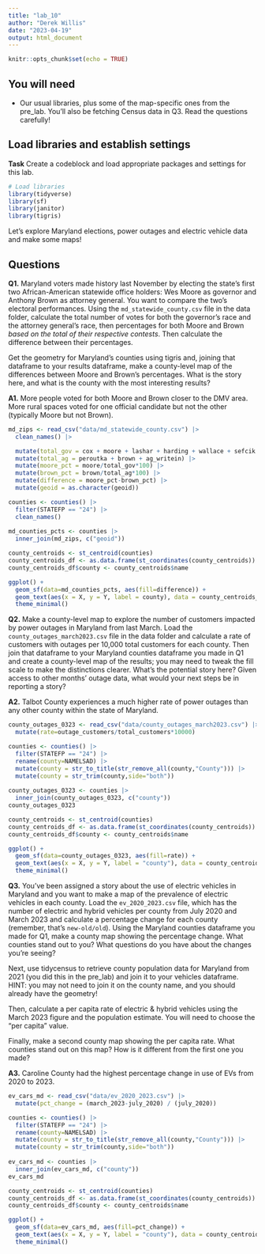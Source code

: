 ```yaml
---
title: "lab_10"
author: "Derek Willis"
date: "2023-04-19"
output: html_document
---
```


```r
knitr::opts_chunk$set(echo = TRUE)
```

## You will need

-   Our usual libraries, plus some of the map-specific ones from the pre_lab. You'll also be fetching Census data in Q3. Read the questions carefully!

## Load libraries and establish settings

**Task** Create a codeblock and load appropriate packages and settings for this lab.

```r
# Load libraries
library(tidyverse)
library(sf)
library(janitor)
library(tigris)
```

Let's explore Maryland elections, power outages and electric vehicle data and make some maps!

## Questions

**Q1.** Maryland voters made history last November by electing the state's first two African-American statewide office holders: Wes Moore as governor and Anthony Brown as attorney general. You want to compare the two's electoral performances. Using the `md_statewide_county.csv` file in the data folder, calculate the total number of votes for both the governor's race and the attorney general's race, then percentages for both Moore and Brown *based on the total of their respective contests*. Then calculate the difference between their percentages.

Get the geometry for Maryland's counties using tigris and, joining that dataframe to your results dataframe, make a county-level map of the differences between Moore and Brown's percentages. What is the story here, and what is the county with the most interesting results?

**A1.** More people voted for both Moore and Brown closer to the DMV area. More rural spaces voted for one official candidate but not the other (typically Moore but not Brown).

```r
md_zips <- read_csv("data/md_statewide_county.csv") |>
  clean_names() |>

  mutate(total_gov = cox + moore + lashar + harding + wallace + sefcik + gov_writein) |>
  mutate(total_ag = peroutka + brown + ag_writein) |>
  mutate(moore_pct = moore/total_gov*100) |>
  mutate(brown_pct = brown/total_ag*100) |>
  mutate(difference = moore_pct-brown_pct) |>
  mutate(geoid = as.character(geoid))

counties <- counties() |> 
  filter(STATEFP == "24") |>
  clean_names()
  
md_counties_pcts <- counties |>
  inner_join(md_zips, c("geoid")) 

county_centroids <- st_centroid(counties)
county_centroids_df <- as.data.frame(st_coordinates(county_centroids))
county_centroids_df$county <- county_centroids$name

ggplot() +
  geom_sf(data=md_counties_pcts, aes(fill=difference)) +
  geom_text(aes(x = X, y = Y, label = county), data = county_centroids_df, size = 3, check_overlap = TRUE) +
  theme_minimal()

```


**Q2.** Make a county-level map to explore the number of customers impacted by power outages in Maryland from last March. Load the `county_outages_march2023.csv` file in the data folder and calculate a rate of customers with outages per 10,000 total customers for each county. Then join that dataframe to your Maryland counties dataframe you made in Q1 and create a county-level map of the results; you may need to tweak the fill scale to make the distinctions clearer. What's the potential story here? Given access to other months' outage data, what would your next steps be in reporting a story?

**A2.** Talbot County experiences a much higher rate of power outages than any other county within the state of Maryland.


```r
county_outages_0323 <- read_csv("data/county_outages_march2023.csv") |>
  mutate(rate=outage_customers/total_customers*10000)

counties <- counties() |> 
  filter(STATEFP == "24") |>
  rename(county=NAMELSAD) |>
  mutate(county = str_to_title(str_remove_all(county,"County"))) |>
  mutate(county = str_trim(county,side="both"))
  
county_outages_0323 <- counties |>
  inner_join(county_outages_0323, c("county"))
county_outages_0323

county_centroids <- st_centroid(counties)
county_centroids_df <- as.data.frame(st_coordinates(county_centroids))
county_centroids_df$county <- county_centroids$name

ggplot() +
  geom_sf(data=county_outages_0323, aes(fill=rate)) +
  geom_text(aes(x = X, y = Y, label = "county"), data = county_centroids_df, size = 3, check_overlap = TRUE) +
  theme_minimal()

```




**Q3.** You've been assigned a story about the use of electric vehicles in Maryland and you want to make a map of the prevalence of electric vehicles in each county. Load the `ev_2020_2023.csv` file, which has the number of electric and hybrid vehicles per county from July 2020 and March 2023 and calculate a percentage change for each county (remember, that's `new-old/old`). Using the Maryland counties dataframe you made for Q1, make a county map showing the percentage change. What counties stand out to you? What questions do you have about the changes you're seeing?

Next, use tidycensus to retrieve county population data for Maryland from 2021 (you did this in the pre_lab) and join it to your vehicles dataframe. HINT: you may not need to join it on the county name, and you should already have the geometry!

Then, calculate a per capita rate of electric & hybrid vehicles using the March 2023 figure and the population estimate. You will need to choose the "per capita" value.

Finally, make a second county map showing the per capita rate. What counties stand out on this map? How is it different from the first one you made?

**A3.** Caroline County had the highest percentage change in use of EVs from 2020 to 2023.

```r
ev_cars_md <- read_csv("data/ev_2020_2023.csv") |>
  mutate(pct_change = (march_2023-july_2020) / (july_2020))

counties <- counties() |> 
  filter(STATEFP == "24") |>
  rename(county=NAMELSAD) |>
  mutate(county = str_to_title(str_remove_all(county,"County"))) |>
  mutate(county = str_trim(county,side="both"))
  
ev_cars_md <- counties |>
  inner_join(ev_cars_md, c("county"))
ev_cars_md

county_centroids <- st_centroid(counties)
county_centroids_df <- as.data.frame(st_coordinates(county_centroids))
county_centroids_df$county <- county_centroids$name

ggplot() +
  geom_sf(data=ev_cars_md, aes(fill=pct_change)) +
  geom_text(aes(x = X, y = Y, label = "county"), data = county_centroids_df, size = 3, check_overlap = TRUE) +
  theme_minimal()
```
